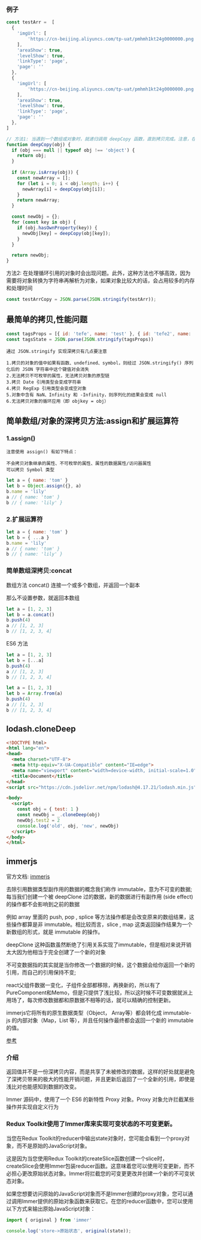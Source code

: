 ### 例子
```js
const testArr =  [
  {
    'imgUrl': [
        'https://cn-beijing.aliyuncs.com/tp-uat/pmhmh1kt24g0000000.png'
    ],
    'areaShow': true,
    'levelShow': true,
    'linkType': 'page',
    'page': ''
  },
  {
    'imgUrl': [
        'https://cn-beijing.aliyuncs.com/tp-uat/pmhmh1kt24g0000000.png'
    ],
    'areaShow': true,
    'levelShow': true,
    'linkType': 'page',
    'page': ''
  },
]

// 方法1: 当遇到一个数组或对象时，就递归调用 deepCopy 函数，直到拷贝完成。注意，在拷贝对象属性时，需要使用 hasOwnProperty 方法来判断是否是对象自身的属性，以避免拷贝原型链上的属性。
function deepCopy(obj) {
  if (obj === null || typeof obj !== 'object') {
    return obj;
  }
  
  if (Array.isArray(obj)) {
    const newArray = [];
    for (let i = 0; i < obj.length; i++) {
      newArray[i] = deepCopy(obj[i]);
    }
    return newArray;
  }

  const newObj = {};
  for (const key in obj) {
    if (obj.hasOwnProperty(key)) {
      newObj[key] = deepCopy(obj[key]);
    }
  }

  return newObj;
}
```

方法2: 在处理循环引用的对象时会出现问题。此外，这种方法也不够高效，因为需要将对象转换为字符串再解析为对象，如果对象比较大的话，会占用较多的内存和处理时间

```js
const testArrCopy = JSON.parse(JSON.stringify(testArr));
```

## 最简单的拷贝,性能问题
```js
const tagsProps = [{ id: 'tefe', name: 'test' }, { id: 'tefe2', name: 'test2' }]
const tagsState = JSON.parse(JSON.stringify(tagsProps))
```

```
通过 JSON.stringify 实现深拷贝有几点要注意

1.拷贝的对象的值中如果有函数、undefined、symbol，则经过 JSON.stringify() 序列化后的 JSON 字符串中这个键值对会消失
2.无法拷贝不可枚举的属性，无法拷贝对象的原型链
3.拷贝 Date 引用类型会变成字符串
4.拷贝 RegExp 引用类型会变成空对象
5.对象中含有 NaN、Infinity 和 -Infinity，则序列化的结果会变成 null
6.无法拷贝对象的循环应用（即 objkey = obj）
```

## 简单数组/对象的深拷贝方法:assign和扩展运算符
### 1.assign()
```
注意使用 assign() 有如下特点：

不会拷贝对象继承的属性、不可枚举的属性、属性的数据属性/访问器属性
可以拷贝 Symbol 类型
```

```js
let a = { name: 'tom' }
let b = Object.assign({}, a)
b.name = 'lily'
a // { name: 'tom' }
b // { name: 'lily' }
```

### 2.扩展运算符
```js
let a = { name: 'tom' }
let b = { ...a }
b.name = 'lily'
a // { name: 'tom' }
b // { name: 'lily' }
```

### 简单数组深拷贝:concat
数组方法 concat() 连接一个或多个数组，并返回一个副本

那么不设置参数，就返回本数组
```js
let a = [1, 2, 3]
let b = a.concat()
b.push(4)
a // [1, 2, 3]
b // [1, 2, 3, 4]
```

ES6 方法
```js
let a = [1, 2, 3]
let b = [...a]
b.push(4)
a // [1, 2, 3]
b // [1, 2, 3, 4]
```

```js
let a = [1, 2, 3]
let b = Array.from(a)
b.push(4)
a // [1, 2, 3]
b // [1, 2, 3, 4]
```

## lodash.cloneDeep
```html
<!DOCTYPE html>
<html lang="en">
<head>
  <meta charset="UTF-8">
  <meta http-equiv="X-UA-Compatible" content="IE=edge">
  <meta name="viewport" content="width=device-width, initial-scale=1.0">
  <title>Document</title>
</head>
<script src="https://cdn.jsdelivr.net/npm/lodash@4.17.21/lodash.min.js"></script>

<body>
  <script>
    const obj = { test: 1 }
    const newObj = _.cloneDeep(obj)
    newObj.test2 = 2
    console.log('old', obj, 'new', newObj)
  </script>
</body>
</html>
```

## immerjs
官方文档: [immerjs](https://immerjs.github.io/immer/zh-CN/)

去除引用数据类型副作用的数据的概念我们称作 immutable，意为不可变的数据;每当我们创建一个被 deepClone 过的数据，新的数据进行有副作用 (side effect) 的操作都不会影响到之前的数据

例如 array 里面的 push, pop , splice 等方法操作都是会改变原来的数组结果，这些操作都算是非 immutable。相比较而言，slice , map 这类返回操作结果为一个新数组的形式，就是 immutable 的操作。

deepClone 这种函数虽然断绝了引用关系实现了immutable，但是相对来说开销太大因为他相当于完全创建了一个新的对象

不可变数据指的其实就是当你修改一个数据的时候，这个数据会给你返回一个新的引用，而自己的引用保持不变;

react父组件数据一变化，子组件全部都移除，再换新的，所以有了PureComponent和Memo，但是只提供了浅比较，所以这时候不可变数据就派上用场了，每次修改数据都和原数据不相等的话，就可以精确的控制更新。

immerjs它将所有的原生数据类型（Object， Array等）都会转化成 immutable-js 的内部对象（Map，List 等），并且任何操作最终都会返回一个新的 immutable 的值。


[参考](https://zhuanlan.zhihu.com/p/453357618)

### 介绍
返回值并不是一份深拷贝内容，而是共享了未被修改的数据，这样的好处就是避免了深拷贝带来的极大的性能开销问题，并且更新后返回了一个全新的引用，即使是浅比对也能感知到数据的改变。

Immer 源码中，使用了一个 ES6 的新特性 Proxy 对象。Proxy 对象允许拦截某些操作并实现自定义行为

### Redux Toolkit使用了Immer库来实现可变状态的不可变更新。
当您在Redux Toolkit的reducer中输出state对象时，您可能会看到一个proxy对象，而不是原始的JavaScript对象。

这是因为当您使用Redux Toolkit的createSlice函数创建一个slice时，createSlice会使用Immer包装reducer函数。这意味着您可以使用可变更新，而不必担心更改原始状态对象。Immer将拦截您的可变更更改并创建一个新的不可变状态对象。

如果您想要访问原始的JavaScript对象而不是Immer创建的proxy对象，您可以通过调用Immer提供的原始对象函数来获取它。在您的reducer函数中，您可以使用以下方式来输出原始JavaScript对象：
```js
import { original } from 'immer'

console.log('store->原始状态', original(state));
```
